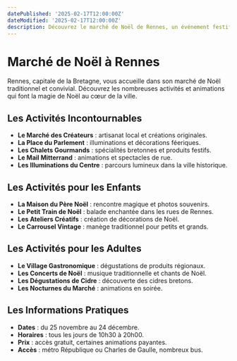 ```yaml
---
datePublished: '2025-02-17T12:00:00Z'
dateModified: '2025-02-17T12:00:00Z'
description: Découvrez le marché de Noël de Rennes, un événement festif et chaleureux au cœur de la Bretagne.
---
```


# Marché de Noël à Rennes

Rennes, capitale de la Bretagne, vous accueille dans son marché de Noël traditionnel et convivial. Découvrez les nombreuses activités et animations qui font la magie de Noël au cœur de la ville.

## Les Activités Incontournables

- **Le Marché des Créateurs** : artisanat local et créations originales.
- **La Place du Parlement** : illuminations et décorations féeriques.
- **Les Chalets Gourmands** : spécialités bretonnes et produits festifs.
- **Le Mail Mitterrand** : animations et spectacles de rue.
- **Les Illuminations du Centre** : parcours lumineux dans la ville historique.

## Les Activités pour les Enfants

- **La Maison du Père Noël** : rencontre magique et photos souvenirs.
- **Le Petit Train de Noël** : balade enchantée dans les rues de Rennes.
- **Les Ateliers Créatifs** : création de décorations de Noël.
- **Le Carrousel Vintage** : manège traditionnel pour petits et grands.

<PromotionSection />

## Les Activités pour les Adultes

- **Le Village Gastronomique** : dégustations de produits régionaux.
- **Les Concerts de Noël** : musique traditionnelle et chants de Noël.
- **Les Dégustations de Cidre** : découverte des cidres bretons.
- **Les Nocturnes du Marché** : animations en soirée.

## Les Informations Pratiques

- **Dates** : du 25 novembre au 24 décembre.
- **Horaires** : tous les jours de 10h30 à 20h00.
- **Prix** : accès gratuit, certaines animations payantes.
- **Accès** : métro République ou Charles de Gaulle, nombreux bus.
